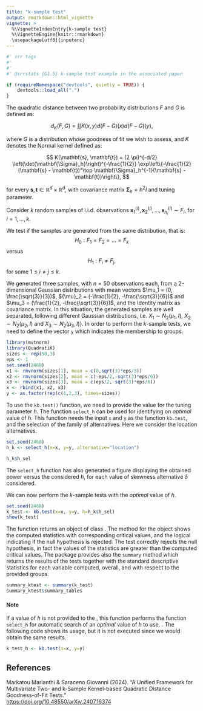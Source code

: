 ---
title: "k-sample test"
output: rmarkdown::html_vignette
vignette: >
  %\VignetteIndexEntry{k-sample test}
  %\VignetteEngine{knitr::rmarkdown}
  \usepackage[utf8]{inputenc}
---
```{r srr-tags, eval = FALSE, echo = FALSE}
#' srr tags
#' 
#' 
#' @srrstats {G1.5} k-sample test example in the associated paper
```            
```{r include=FALSE}
if (requireNamespace("devtools", quietly = TRUE)) {
    devtools::load_all(".")
}
```
The quadratic distance between two probability distributions $F$ and $G$ is
defined as:

$$
d_{K}(F,G) = \int\int K(x,y) d(F-G)(x) d(F-G)(y),
$$

where $G$ is a distribution whose goodness of fit we wish to assess, and $K$ denotes the Normal kernel defined as:

$$
K(\mathbf{s}, \mathbf{t}) = (2 \pi)^{-d/2} 
\left(\det{\mathbf{\Sigma}_h}\right)^{-\frac{1}{2}}  
\exp\left\{-\frac{1}{2}(\mathbf{s} - \mathbf{t})^\top 
\mathbf{\Sigma}_h^{-1}(\mathbf{s} - \mathbf{t})\right\},
$$

for every $\mathbf{s}, \mathbf{t} \in \mathbb{R}^d \times 
\mathbb{R}^d$, with covariance matrix $\mathbf{\Sigma}_h = h^2 I$ and
tuning parameter.

Consider $k$ random samples of i.i.d. observations 
$\mathbf{x}^{(i)}_1, \mathbf{x}^{(i)}_{2}, \ldots, \mathbf{x}^{(i)}_{n_i} \sim F_i$, 
for $i = 1, \ldots, k$. 

We test if the samples are generated from the same distribution, that is:
$$
H_0: F_1 = F_2 = \ldots = F_k
$$
versus
$$
H_1: F_i \not = F_j,
$$
for some $1 \le i \not = j \le k$.

We generated three samples, with $n=50$ observations each, from a 2-dimensional Gaussian distributions with mean vectors $\mu_1 = (0, \frac{\sqrt{3}}{3})$, ${\mu}_2 = (-\frac{1}{2}, -\frac{\sqrt{3}}{6})$ and $\mu_3 = (\frac{1}{2}, -\frac{\sqrt{3}}{6})$, and the Identity matrix as covariance matrix. In this situation, the generated samples are well separated, following different Gaussian distributions, i.e. $X_1 \sim N_2(\mu_1, I)$, $X_2 \sim N_2(\mu_2, I)$ and $X_3 \sim N_2(\mu_3, I)$}. 
In order to perform the $k$-sample tests, we need to define the vector ``y`` which  indicates the membership to groups.  
```{r, message=FALSE}
library(mvtnorm)
library(QuadratiK)
sizes <- rep(50,3)
eps <- 1
set.seed(2468)
x1 <- rmvnorm(sizes[1], mean = c(0,sqrt(3)*eps/3))
x2 <- rmvnorm(sizes[2], mean = c(-eps/2,-sqrt(3)*eps/6))
x3 <- rmvnorm(sizes[3], mean = c(eps/2,-sqrt(3)*eps/6))
x <- rbind(x1, x2, x3)
y <- as.factor(rep(c(1,2,3), times=sizes))
```
To use the ``kb.test()`` function, we need to provide the value for the tuning parameter $h$. The function ``select_h`` can be used for identifying on *optimal* value of $h$. This function needs the input ``x`` and ``y`` as the function ``kb.test``, and the selection of the family of alternatives. Here we consider the location alternatives. 
```{r fig.width=6, fig.height=4}
set.seed(2468)
h_k <- select_h(x=x, y=y, alternative="location")
```
```{r}
h_k$h_sel
```
The ``select_h`` function has also generated a figure displaying the obtained power versus the considered $h$, for each value of skewness alternative $\delta$ considered.

We can now perform the $k$-sample tests with the *optimal* value of $h$. 
```{r}
set.seed(2468)
k_test <- kb.test(x=x, y=y, h=h_k$h_sel)
show(k_test)
```
The function \texttt{kb.test()} returns an object of class \texttt{kb.test}.
The \texttt{show} method for the \texttt{kb.test} object shows the computed statistics with corresponding critical values, and the logical indicating if the null hypothesis is rejected. 
The test correctly rejects the null hypothesis, in fact the values of the statistics are greater than the computed critical values. 
The package provides also the ``summary`` method which returns the results of the tests together with the standard descriptive statistics for each variable computed, overall, and with respect to the provided groups. 
```{r}
summary_ktest <- summary(k_test)
summary_ktest$summary_tables
```

#### Note

If a value of $h$ is not provided to the \texttt{kb.test()}, this function performs the function ``select_h`` for automatic search of an *optimal* value of $h$ to use. . The following code shows its usage, but it is not executed since we would obtain the same results.
```{r eval=FALSE}
k_test_h <- kb.test(x=x, y=y)
```

## References

Markatou Marianthi & Saraceno Giovanni (2024). “A Unified Framework for 
Multivariate Two- and k-Sample Kernel-based Quadratic Distance 
Goodness-of-Fit Tests.”  
[https://doi.org/10.48550/arXiv.2407.16374](https://doi.org/10.48550/arXiv.2407.16374)
